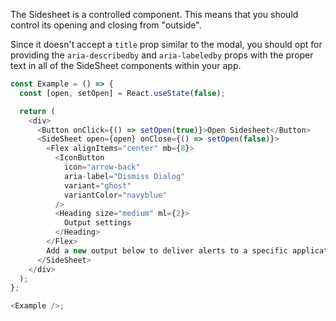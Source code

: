The Sidesheet is a controlled component. This means that you should control its
opening and closing from "outside".

Since it doesn't accept a `title` prop similar to the modal, you should opt for providing the
`aria-describedby` and `aria-labeledby` props with the proper text in all of the SideSheet
components within your app.

```typescript jsx
const Example = () => {
  const [open, setOpen] = React.useState(false);

  return (
    <div>
      <Button onClick={() => setOpen(true)}>Open Sidesheet</Button>
      <SideSheet open={open} onClose={() => setOpen(false)}>
        <Flex alignItems="center" mb={8}>
          <IconButton
            icon="arrow-back"
            aria-label="Dismiss Dialog"
            variant="ghost"
            variantColor="navyblue"
          />
          <Heading size="medium" ml={2}>
            Output settings
          </Heading>
        </Flex>
        Add a new output below to deliver alerts to a specific application for further triage.
      </SideSheet>
    </div>
  );
};

<Example />;
```
